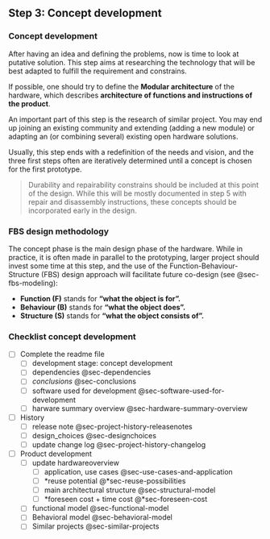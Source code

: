 ## Step 3: Concept development

### Concept development

After having an idea and defining the problems, now is time to look at putative solution.
This step aims at researching the technology that will be best adapted to fulfill the requirement and constrains.

If possible, one should try to define the **Modular architecture** of the hardware, which describes **architecture of functions and instructions of the product**.

An important part of this step is the research of similar project.
You may end up joining an existing community and extending (adding a new module) or adapting an (or combining several) existing open hardware solutions.

Usually, this step ends with a redefinition of the needs and vision, and the three first steps often are iteratively determined until a concept is chosen for the first prototype.

> Durability and repairability constrains should be included at this point of the design.
> While this will be mostly documented in step 5 with repair and disassembly instructions, these concepts should be incorporated early in the design.

### FBS design methodology

The concept phase is the main design phase of the hardware.
While in practice, it is often made in parallel to the prototyping, larger project should invest some time at this step, and the use of the Function-Behaviour-Structure (FBS) design approach will facilitate future co-design (see @sec-fbs-modeling):

-   **Function (F)** stands for **“what the object is for”.**
-   **Behaviour (B)** stands for **“what the object does”.**
-   **Structure (S)** stands for **“what the object consists of”.**

### Checklist concept development

-   [ ] Complete the readme file
    -   [ ] development stage: concept development
    -   [ ] dependencies @sec-dependencies
    -   [ ] *conclusions* @sec-conclusions
    -   [ ] software used for development @sec-software-used-for-development
    -   [ ] harware summary overview @sec-hardware-summary-overview
-   [ ] History
    -   [ ] release note @sec-project-history-releasenotes
    -   [ ] design_choices @sec-designchoices
    -   [ ] update change log @sec-project-history-changelog
-   [ ] Product development
    -   [ ] update hardwareoverview
        -   [ ] application, use cases @sec-use-cases-and-application
        -   [ ] \*reuse potential @*sec-reuse-possibilities
        -   [ ] main architectural structure \@sec-structural-model
        -   [ ] \*foreseen cost + time cost @*sec-foreseen-cost
    -   [ ] functional model @sec-functional-model
    -   [ ] Behavioral model @sec-behavioral-model
    -   [ ] Similar projects @sec-similar-projects
